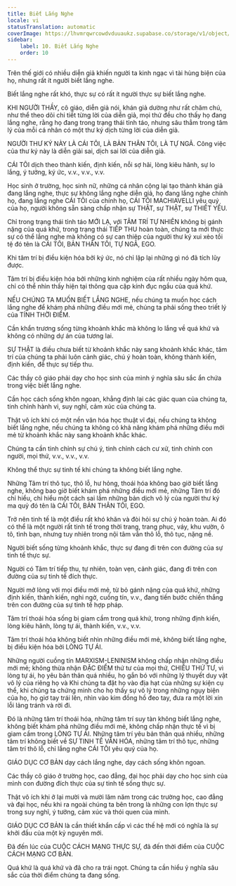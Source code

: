 ```yaml
---
title: Biết Lắng Nghe
locale: vi
statusTranslation: automatic
coverImage: https://lhvmrqwrcowdvduuaukz.supabase.co/storage/v1/object/public/strapi-uploads/small_cover-educacion-fundamental.webp-2d51a7828a2b1309555be27f7e2a61a0.webp
sidebar:
    label: 10. Biết Lắng Nghe
    order: 10
---
```

Trên thế giới có nhiều diễn giả khiến người ta kinh ngạc vì tài hùng biện của họ, nhưng rất ít người biết lắng nghe.

Biết lắng nghe rất khó, thực sự có rất ít người thực sự biết lắng nghe.

KHI NGƯỜI THẦY, cô giáo, diễn giả nói, khán giả dường như rất chăm chú, như thể theo dõi chi tiết từng lời của diễn giả, mọi thứ đều cho thấy họ đang lắng nghe, rằng họ đang trong trạng thái tỉnh táo, nhưng sâu thẳm trong tâm lý của mỗi cá nhân có một thư ký dịch từng lời của diễn giả.

NGƯỜI THƯ KÝ NÀY LÀ CÁI TÔI, LÀ BẢN THÂN TÔI, LÀ TỰ NGÃ. Công việc của thư ký này là diễn giải sai, dịch sai lời của diễn giả.

CÁI TÔI dịch theo thành kiến, định kiến, nỗi sợ hãi, lòng kiêu hãnh, sự lo lắng, ý tưởng, ký ức, v.v., v.v., v.v.

Học sinh ở trường, học sinh nữ, những cá nhân cộng lại tạo thành khán giả đang lắng nghe, thực sự không lắng nghe diễn giả, họ đang lắng nghe chính họ, đang lắng nghe CÁI TÔI của chính họ, CÁI TÔI MACHIAVELLI yêu quý của họ, người không sẵn sàng chấp nhận sự THẬT, sự THẬT, sự THIẾT YẾU.

Chỉ trong trạng thái tỉnh táo MỚI LẠ, với TÂM TRÍ TỰ NHIÊN không bị gánh nặng của quá khứ, trong trạng thái TIẾP THU hoàn toàn, chúng ta mới thực sự có thể lắng nghe mà không có sự can thiệp của người thư ký xui xẻo tồi tệ đó tên là CÁI TÔI, BẢN THÂN TÔI, TỰ NGÃ, EGO.

Khi tâm trí bị điều kiện hóa bởi ký ức, nó chỉ lặp lại những gì nó đã tích lũy được.

Tâm trí bị điều kiện hóa bởi những kinh nghiệm của rất nhiều ngày hôm qua, chỉ có thể nhìn thấy hiện tại thông qua cặp kính đục ngầu của quá khứ.

NẾU CHÚNG TA MUỐN BIẾT LẮNG NGHE, nếu chúng ta muốn học cách lắng nghe để khám phá những điều mới mẻ, chúng ta phải sống theo triết lý của TÍNH THỜI ĐIỂM.

Cần khẩn trương sống từng khoảnh khắc mà không lo lắng về quá khứ và không có những dự án của tương lai.

SỰ THẬT là điều chưa biết từ khoảnh khắc này sang khoảnh khắc khác, tâm trí của chúng ta phải luôn cảnh giác, chú ý hoàn toàn, không thành kiến, định kiến, để thực sự tiếp thu.

Các thầy cô giáo phải dạy cho học sinh của mình ý nghĩa sâu sắc ẩn chứa trong việc biết lắng nghe.

Cần học cách sống khôn ngoan, khẳng định lại các giác quan của chúng ta, tinh chỉnh hành vi, suy nghĩ, cảm xúc của chúng ta.

Thật vô ích khi có một nền văn hóa học thuật vĩ đại, nếu chúng ta không biết lắng nghe, nếu chúng ta không có khả năng khám phá những điều mới mẻ từ khoảnh khắc này sang khoảnh khắc khác.

Chúng ta cần tinh chỉnh sự chú ý, tinh chỉnh cách cư xử, tinh chỉnh con người, mọi thứ, v.v., v.v., v.v.

Không thể thực sự tinh tế khi chúng ta không biết lắng nghe.

Những Tâm trí thô tục, thô lỗ, hư hỏng, thoái hóa không bao giờ biết lắng nghe, không bao giờ biết khám phá những điều mới mẻ, những Tâm trí đó chỉ hiểu, chỉ hiểu một cách sai lầm những bản dịch vô lý của người thư ký ma quỷ đó tên là CÁI TÔI, BẢN THÂN TÔI, EGO.

Trở nên tinh tế là một điều rất khó khăn và đòi hỏi sự chú ý hoàn toàn. Ai đó có thể là một người rất tinh tế trong thời trang, trang phục, váy, khu vườn, ô tô, tình bạn, nhưng tuy nhiên trong nội tâm vẫn thô lỗ, thô tục, nặng nề.

Người biết sống từng khoảnh khắc, thực sự đang đi trên con đường của sự tinh tế thực sự.

Người có Tâm trí tiếp thu, tự nhiên, toàn vẹn, cảnh giác, đang đi trên con đường của sự tinh tế đích thực.

Người mở lòng với mọi điều mới mẻ, từ bỏ gánh nặng của quá khứ, những định kiến, thành kiến, nghi ngờ, cuồng tín, v.v., đang tiến bước chiến thắng trên con đường của sự tinh tế hợp pháp.

Tâm trí thoái hóa sống bị giam cầm trong quá khứ, trong những định kiến, lòng kiêu hãnh, lòng tự ái, thành kiến, v.v., v.v.

Tâm trí thoái hóa không biết nhìn những điều mới mẻ, không biết lắng nghe, bị điều kiện hóa bởi LÒNG TỰ ÁI.

Những người cuồng tín MARXISM-LENINISM không chấp nhận những điều mới mẻ; không thừa nhận ĐẶC ĐIỂM thứ tư của mọi thứ, CHIỀU THỨ TƯ, vì lòng tự ái, họ yêu bản thân quá nhiều, họ gắn bó với những lý thuyết duy vật vô lý của riêng họ và Khi chúng ta đặt họ vào địa hạt của những sự kiện cụ thể, khi chúng ta chứng minh cho họ thấy sự vô lý trong những ngụy biện của họ, họ giơ tay trái lên, nhìn vào kim đồng hồ đeo tay, đưa ra một lời xin lỗi lảng tránh và rời đi.

Đó là những tâm trí thoái hóa, những tâm trí suy tàn không biết lắng nghe, không biết khám phá những điều mới mẻ, không chấp nhận thực tế vì bị giam cầm trong LÒNG TỰ ÁI. Những tâm trí yêu bản thân quá nhiều, những tâm trí không biết về SỰ TINH TẾ VĂN HÓA, những tâm trí thô tục, những tâm trí thô lỗ, chỉ lắng nghe CÁI TÔI yêu quý của họ.

GIÁO DỤC CƠ BẢN dạy cách lắng nghe, dạy cách sống khôn ngoan.

Các thầy cô giáo ở trường học, cao đẳng, đại học phải dạy cho học sinh của mình con đường đích thực của sự tinh tế sống thực sự.

Thật vô ích khi ở lại mười và mười lăm năm trong các trường học, cao đẳng và đại học, nếu khi ra ngoài chúng ta bên trong là những con lợn thực sự trong suy nghĩ, ý tưởng, cảm xúc và thói quen của mình.

GIÁO DỤC CƠ BẢN là cần thiết khẩn cấp vì các thế hệ mới có nghĩa là sự khởi đầu của một kỷ nguyên mới.

Đã đến lúc của CUỘC CÁCH MẠNG THỰC SỰ, đã đến thời điểm của CUỘC CÁCH MẠNG CƠ BẢN.

Quá khứ là quá khứ và đã cho ra trái ngọt. Chúng ta cần hiểu ý nghĩa sâu sắc của thời điểm chúng ta đang sống.


